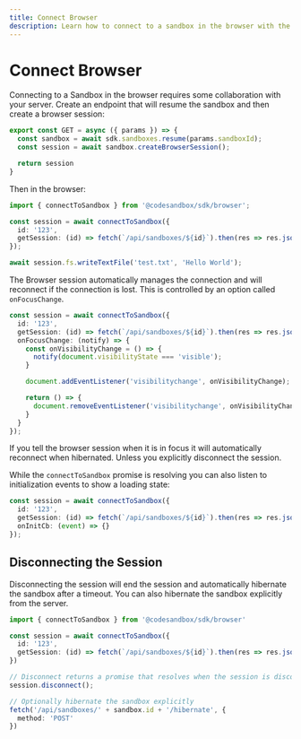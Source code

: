 ```yaml
---
title: Connect Browser
description: Learn how to connect to a sandbox in the browser with the CodeSandbox SDK.
---
```



# Connect Browser

Connecting to a Sandbox in the browser requires some collaboration with your server. Create an endpoint that will resume the sandbox and then create a browser session:

```ts
export const GET = async ({ params }) => {
  const sandbox = await sdk.sandboxes.resume(params.sandboxId);
  const session = await sandbox.createBrowserSession();

  return session
}
```

Then in the browser:

```ts
import { connectToSandbox } from '@codesandbox/sdk/browser';

const session = await connectToSandbox({
  id: '123',
  getSession: (id) => fetch(`/api/sandboxes/${id}`).then(res => res.json())
});

await session.fs.writeTextFile('test.txt', 'Hello World');
```

The Browser session automatically manages the connection and will reconnect if the connection is lost. This is controlled by an option called `onFocusChange`.

```ts
const session = await connectToSandbox({
  id: '123',
  getSession: (id) => fetch(`/api/sandboxes/${id}`).then(res => res.json()),
  onFocusChange: (notify) => {
    const onVisibilityChange = () => {
      notify(document.visibilityState === 'visible');
    }

    document.addEventListener('visibilitychange', onVisibilityChange);

    return () => {
      document.removeEventListener('visibilitychange', onVisibilityChange);
    }
  }
});
```

If you tell the browser session when it is in focus it will automatically reconnect when hibernated. Unless you explicitly disconnect the session.

While the `connectToSandbox` promise is resolving you can also listen to initialization events to show a loading state:

```ts
const session = await connectToSandbox({
  id: '123',
  getSession: (id) => fetch(`/api/sandboxes/${id}`).then(res => res.json()),
  onInitCb: (event) => {}
});
```

## Disconnecting the Session

Disconnecting the session will end the session and automatically hibernate the sandbox after a timeout. You can also hibernate the sandbox explicitly from the server.

```ts
import { connectToSandbox } from '@codesandbox/sdk/browser'

const session = await connectToSandbox({
  id: '123',
  getSession: (id) => fetch(`/api/sandboxes/${id}`).then(res => res.json()),
})

// Disconnect returns a promise that resolves when the session is disconnected
session.disconnect();

// Optionally hibernate the sandbox explicitly
fetch('/api/sandboxes/' + sandbox.id + '/hibernate', {
  method: 'POST'
})
```
